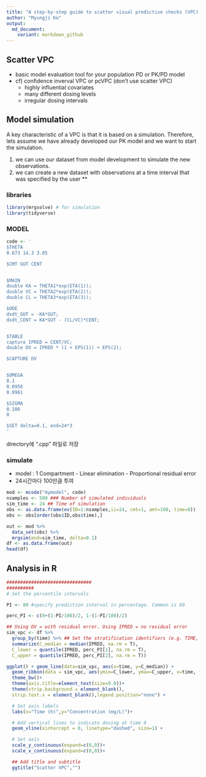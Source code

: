 ---
title: "A step-by-step guide to scatter visual predictive checks (VPC) of NONMEM models"
author: "Myungji Ko"
output:
  md_document:
    variant: markdown_github
---

## Scatter VPC
- basic model evaluation tool for your population PD or PK/PD model   
- cf) confidence inverval VPC or pcVPC (don't use scatter VPC)  
    + highly influential covariates  
    + many different dosing levels  
    + irregular dosing intervals  

## Model simulation
A key characteristic of a VPC is that it is based on a simulation. Therefore, lets assume we have already developed our PK model and we want to start the simulation.  

1. we can use our dataset from model development to simulate the new observations.    
2. we can create a new dataset with observations at a time interval that was specified by the user **  

### libraries
```{r, result="hidden", message=FALSE, warning=FALSE}
library(mrgsolve) # for simulation
library(tidyverse)
```

### MODEL
```{r}
code <- '
$THETA
0.673 14.3 3.05

$CMT GUT CENT


$MAIN
double KA = THETA1*exp(ETA(1));
double VC = THETA2*exp(ETA(2));
double CL = THETA3*exp(ETA(3));

$ODE
dxdt_GUT = -KA*GUT;
dxdt_CENT = KA*GUT - (CL/VC)*CENT;


$TABLE
capture IPRED = CENT/VC;
double DV = IPRED * (1 + EPS(1)) + EPS(2);

$CAPTURE DV


$OMEGA
0.1
0.0958
0.0961

$SIGMA
0.106 
0

$SET delta=0.1, end=24*3
'
```

directory에 ".cpp" 파일로 저장

### simulate
- model : 1 Compartment - Linear elimination - Proportional residual error  
- 24시간마다 100만큼 투여

```{r}
mod <- mcode("mymodel", code)
nsamples <- 500 ### Number of simulated individuals
sim_time <- 24 ## Time of simulation
obs <- as.data.frame(ev(ID=1:nsamples,ii=24, cmt=1, amt=100, time=0))
obs <- obs[order(obs$ID,obs$time),]

out <- mod %>%
  data_set(obs) %>% 
  mrgsim(end=sim_time, delta=0.1) 
df <- as.data.frame(out)
head(df)
```

## Analysis in R
```{r}
###############################
##########
# Set the percentile intervals

PI <- 80 #specify prediction interval in percentage. Common is 80

perc_PI <- c(0+(1-PI/100)/2, 1-(1-PI/100)/2)

## Using DV = with residual error. Using IPRED = no residual error
sim_vpc <- df %>%
  group_by(time) %>% ## Set the stratification identifiers (e.g. TIME, DOSE, CMT, etc.)
  summarize(C_median = median(IPRED, na.rm = T),
  C_lower = quantile(IPRED, perc_PI[1], na.rm = T),
  C_upper = quantile(IPRED, perc_PI[2], na.rm = T))

ggplot() + geom_line(data=sim_vpc, aes(x=time, y=C_median)) +
  geom_ribbon(data = sim_vpc, aes(ymin=C_lower, ymax=C_upper, x=time, fill = "band"), alpha = 0.3) +
  theme_bw()+
  theme(axis.title=element_text(size=9.0))+
  theme(strip.background = element_blank(),
  strip.text.x = element_blank(),legend.position="none") +

  # Set axis labels
  labs(x="Time (h)",y="Concentration (mg/L)")+

  # Add vertical lines to indicate dosing at time 0
  geom_vline(xintercept = 0, linetype="dashed", size=1) +

  # Set axis
  scale_y_continuous(expand=c(0,0))+
  scale_x_continuous(expand=c(0,0))+

  ## Add title and subtitle
  ggtitle("Scatter VPC","")
```